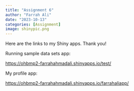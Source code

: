 ```yaml
---
title: "Assignment 6"
author: "Farrah Ali"
date: "2023-10-13"
categories: [Assignment]
image: shinypic.png
---
```


Here are the links to my Shiny apps. Thank you!

Running sample data sets app:

<https://ohbmp2-farrahahmadali.shinyapps.io/test/>

My profile app:

<https://ohbmp2-farrahahmadali.shinyapps.io/farrahaliapp/>

